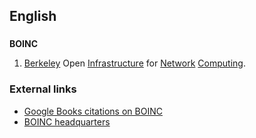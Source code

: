 {{wikipedia}}
==English==

==={{initialism}}===
'''BOINC'''

# {{science|computing}} [[Berkeley]] Open [[infrastructure|Infrastructure]] for [[network|Network]] [[computing|Computing]].

===External links===
* [http://books.google.com/books?sourceid=navclient&ie=UTF-8&rlz=1T4DKUS_enUS240US241&q=BOINC&um=1&sa=N&tab=wp Google Books citations on BOINC]
* [http://boinc.berkeley.edu/ BOINC headquarters]